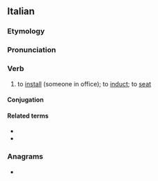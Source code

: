 ==Italian==

===Etymology===
{{confix|it|in|sedia|t2=seat|are}}

===Pronunciation===
{{it-pr|insediàre}}

===Verb===
{{it-verb|a/è}}

# {{lb|it|transitive}} to [[install]] (someone in office); to [[induct]]; to [[seat]]

====Conjugation====
{{it-conj|a/è}}

====Related terms====
* {{l|it|insediamento}}
* {{l|it|insediarsi}}

===Anagrams===
* {{anagrams|it|a=adeeiinrs|desinerai|insedierà|reinsedia}}